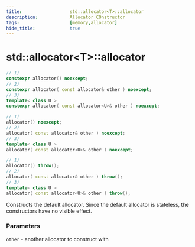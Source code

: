 ```yaml
---
title:                  std::allocator<T>::allocator
description:            Allocator COnstructor
tags:                   [memory,allocator]
hide_title:             true
---
```


# std::allocator&lt;T>::allocator

```cpp title="Since C++20"
// 1)
constexpr allocator() noexcept;
// 2)
constexpr allocator( const allocator& other ) noexcept;
// 3)
template< class U >
constexpr allocator( const allocator<U>& other ) noexcept;
```

```cpp title="Since C++11, Until C++20"
// 1)
allocator() noexcept;
// 2)
allocator( const allocator& other ) noexcept;
// 3)
template< class U >
allocator( const allocator<U>& other ) noexcept;
```

```cpp title="Until C++11"
// 1)
allocator() throw();
// 2)
allocator( const allocator& other ) throw();
// 3)
template< class U >
allocator( const allocator<U>& other ) throw();
```

Constructs the default allocator. Since the default allocator is stateless, the constructors have no visible effect.

### Parameters
`other`	-	another allocator to construct with

